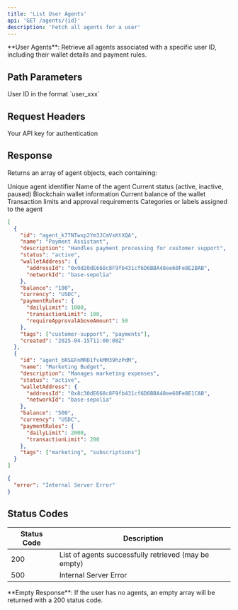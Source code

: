```yaml
---
title: 'List User Agents'
api: 'GET /agents/{id}'
description: 'Fetch all agents for a user'
---
```


<Note>
**User Agents**: Retrieve all agents associated with a specific user ID, including their wallet details and payment rules.
</Note>

## Path Parameters

<ParamField path="id" type="string" required>
  User ID in the format `user_xxx`
</ParamField>

## Request Headers

<ParamField header="x-api-key" type="string" required>
  Your API key for authentication
</ParamField>

## Response

Returns an array of agent objects, each containing:

<ResponseField name="id" type="string">
  Unique agent identifier
</ResponseField>

<ResponseField name="name" type="string">
  Name of the agent
</ResponseField>

<ResponseField name="status" type="string">
  Current status (active, inactive, paused)
</ResponseField>

<ResponseField name="walletAddress" type="object">
  Blockchain wallet information
</ResponseField>

<ResponseField name="balance" type="string">
  Current balance of the wallet
</ResponseField>

<ResponseField name="paymentRules" type="object">
  Transaction limits and approval requirements
</ResponseField>

<ResponseField name="tags" type="array">
  Categories or labels assigned to the agent
</ResponseField>

<ResponseExample>

```json 200
[
  {
    "id": "agent_k77NTwxp2Ym3JCmVsKtXQA",
    "name": "Payment Assistant",
    "description": "Handles payment processing for customer support",
    "status": "active",
    "walletAddress": {
      "addressId": "0x9d20dE668c8F9fb431cf6D6BBA48ee60Fe8E2BAB",
      "networkId": "base-sepolia"
    },
    "balance": "100",
    "currency": "USDC",
    "paymentRules": {
      "dailyLimit": 1000,
      "transactionLimit": 100,
      "requireApprovalAboveAmount": 50
    },
    "tags": ["customer-support", "payments"],
    "created": "2025-04-15T11:00:08Z"
  },
  {
    "id": "agent_bRSEFnMRD1fvkMM39hzPdM",
    "name": "Marketing Budget",
    "description": "Manages marketing expenses",
    "status": "active",
    "walletAddress": {
      "addressId": "0x8c30dE668c8F9fb431cf6D6BBA48ee60Fe8E1CAB",
      "networkId": "base-sepolia"
    },
    "balance": "500",
    "currency": "USDC",
    "paymentRules": {
      "dailyLimit": 2000,
      "transactionLimit": 200
    },
    "tags": ["marketing", "subscriptions"]
  }
]
```

```json 500
{
  "error": "Internal Server Error"
}
```
</ResponseExample>

## Status Codes

| Status Code | Description |
|-------------|-------------|
| 200 | List of agents successfully retrieved (may be empty) |
| 500 | Internal Server Error |

<Info>
**Empty Response**: If the user has no agents, an empty array will be returned with a 200 status code.
</Info>